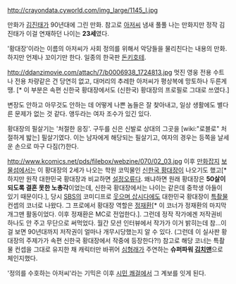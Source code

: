 http://crayondata.cyworld.com/img_large/1145_l.jpg

만화가 [[김진태]]가 90년대에 그린 만화. 참고로 [[아저씨]] 냄새 풀풀 나는 만화지만 정작 김진태가 이걸 연재하던 나이는 '''23세'''였다.

'황대장'이라는 이름의 아저씨가 사회 정의를 위해서 악당들을 물리친다는 내용의 만화. 하지만 언제나 꼬이기만 한다. 일종의 한국판 [[돈키호테]].

http://ddanzimovie.com/attach/7/b0006938_1724813.jpg
멋진 영웅 전용 수트나 전용 차량같은 건 당연히 없고, 대머리의 추레한 아저씨가 평상복에 망토하나 두른게 땡. [* 이 부분은 속편 신한국 황대장에서도 (신한국) 황대장의 프로필로 그대로 쓰였다.]

변장도 안하고 아무것도 안하는 데 어떻게 나쁜 놈들은 잘 찾아내고, 일상 생활에도 별다른 문제가 없는 것 같다. 앵두라는 여자 조수가 있긴 있다.

황대장의 필살기는 '처절한 응징'. 구두를 신은 신발로 상대의 그곳을 [wiki:"로블로" 처절하게 밟는] 필살기였다. 이는 남자에게 해당되는 필살기고, 여자의 경우는 등쪽을 날세운 손으로 마구 다짐(?)한다.

http://www.kcomics.net/pds/filebox/webzine/070/02_03.jpg
이후 [[만화잡지]] [[보물섬]]에서는 이 황대장의 2세가 나오는 학원 코믹물인 [[신한국 황대장]]이 나오기도 했고[* 하지만 원작 대한민국 황대장과 비교하면 [[설정오류]]다. 왜냐하면 원래 황대장은 '''50살이 되도록 결혼 못한 노총각'''이었는데, 신한국 황대장에서는 나이는 같은데 중학생 아들이 있기 때문이다.], 당시 [[SBS]]의 코미디프로 [[웃으며 삽시다]]에도 대한민국 황대장이 [[특촬물]] 컨셉의 코너로 나왔다. 그 프로에서 황대장 역할은 [[정재환]][* 이 코너가 정재환의 마지막 개그맨 활동이었다. 이후 정재환은 MC로 전업한다.]. 그런데 정작 작가에겐 저작권비 하나도 안 주고 무단으로 써먹었다. 월간 모션 인터뷰에서 작가가 이거 밝히는데 참...이걸 보면 90년대까지 저작권이 얼마나 개무시당했는지 알 수 있다. (그런데 이 실사판 황대장의 주제가가 속편 신한국 황대장에서 작중에 등장한다?!) 참고로 해당 코너는 특촬물 컨셉을 그대로 유지한 채 캐릭터만 바뀌어 [[심형래]]가 주연하는 '''슈퍼파워 [[김치맨]]'''으로 체인지했다.

'정의를 수호하는 아저씨'라는 기믹은 이후 [[시민 쾌걸]]에서 그 계보를 잇게 된다.
